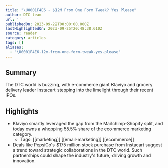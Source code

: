 ```yaml
---
title: "\U0001F4E6 - $12M From One Form Tweak? Yes Please"
author: DTC team
url: ''
publishedOn: 2023-09-22T00:00:00.000Z
lastHighlightedOn: 2023-09-25T20:48:38.610Z
source: reader
category: articles
tags: []
aliases:
  - "\U0001F4E6-12m-from-one-form-tweak-yes-please"
---
```

## Summary

The DTC world is buzzing, with e-commerce giant Klaviyo and grocery delivery leader Instacart stepping into the limelight through their recent IPOs.

## Highlights
- Klaviyo smartly leveraged the gap from the Mailchimp-Shopify split, and today owns a whopping 55.5% share of the ecommerce marketing category.
    - Tags: [[marketing]] [[email-marketing]] [[ecommerce]] 
- Deals like PepsiCo's $175 million stock purchase from Instacart suggest a trend toward strategic collaborations in the DTC world. Such partnerships could shape the industry's future, driving growth and innovation.
